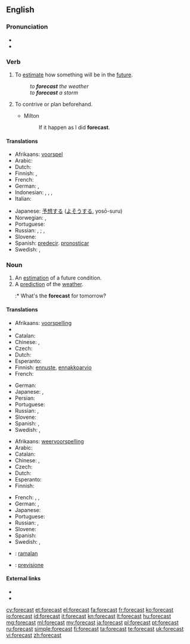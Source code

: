 ==English==
{{wikipedia}}

===Pronunciation===
* {{IPA|/ˈfoɻkɑst/}}
* {{audio|en-us-forecast.ogg|Audio (US)}}

===Verb===
{{en-verb|forecasts|forecasting|'''forecast''' or '''[[forecasted]]'''}}

# To [[estimate]] how something will be in the [[future]].
#: ''to '''forecast''' the weather''
#: ''to '''forecast''' a storm''
# {{obsolete}} To contrive or plan beforehand.
#* Milton
#*: If it happen as I did '''forecast'''.

====Translations====

{{trans-top|estimate future conditions}}
* Afrikaans: [[voorspel]]
* Arabic: {{t-|ar|يتنبئ}}
* Dutch: {{t+|nl|voorspellen}}
* Finnish: {{t+|fi|ennustaa}}, {{t+|fi|ennakoida}}
* French: {{t+|fr|prévoir}}
* German: {{t-|de|vorhersagen}}, {{t+|de|prognostizieren}}
* Indonesian: {{t+|id|ramal}}, {{t+|id|ramal|alt=meramal}}, {{t+|id|kira|alt=mengira}}, {{t+|id|kira|alt=memperkirakan}}
* Italian: {{t+|it|prevedere}}
{{trans-mid}}
* Japanese: [[予想]]する ([[よそう]]する, yosō-suru)
* Norwegian: {{t+|no|forutsi}}, {{t-|no|predikere}}
* Portuguese: {{t+|pt|prever}}
* Russian: {{t+|ru|предсказывать|tr=pr'edskázyvat'}} {{impf}}, {{t+|ru|предсказать|tr=pr'edskazát'}} {{pf.}}; {{t+|ru|прогнозировать|tr=prognozírovat'}} {{impf}}, {{t+|ru|спрогнозировать|tr=sprognozírovat'}} {{pf.}}
* Slovene: {{t+|sl|napovedati}}
* Spanish: [[predecir]]. [[pronosticar]]
* Swedish: {{t+|sv|förutsäga}}, {{t+|sv|förutse}}
{{trans-bottom}}

===Noun===
{{en-noun}}

# An [[estimation]] of a future condition.
# A [[prediction]] of the [[weather]].
#:* What's the '''forecast''' for tomorrow?

====Translations====
{{trans-top|estimation}}
* Afrikaans: [[voorspelling]]
* {{trreq|ar}}
* Catalan: {{t-|ca|calendari|m}}
* Chinese: {{zh-tsp|預報|预报|yùbào}}, {{zh-tsp|預測|预测|yùcè}}
* Czech: {{t-|cs|předpověď|f}}
* Dutch: {{t+|nl|voorspelling|f}}
* Esperanto: {{t-|eo|prognozo}}
* Finnish: [[ennuste]], [[ennakkoarvio]]
* French: {{t+|fr|prévision|f}}
{{trans-mid}}
* German: {{t+|de|Schätzung|f}}
* Japanese: {{t-|ja|予想|tr=yosō}}, {{t-|ja|予報|tr=yohō}}
* Persian: {{t-|fa|پیشبینی}}
* Portuguese: {{t+|pt|previsão|f}}
* Russian: {{t+|ru|предсказание|n|tr=pr'edskazánije}}, {{t+|ru|прогноз|m|tr=prognóz}}
* Slovene: {{t-|sl|napoved|f}}
* Spanish: {{t-|es|pronóstico|m}}, {{t+|es|previsión|f}}
* Swedish: {{t-|sv|förhandsberäkning|c}}, {{t+|sv|utsikt|c}}
{{trans-bottom}}

{{trans-top|weather prediction}}
* Afrikaans: [[weervoorspelling]]
* Arabic: {{t-|ar|توقعات طقس|f|p|tr=tawaqu3aat Taqs}}
* Catalan: {{t-|ca|calendari|m}}
* Chinese: {{zh-tsp|預報|预报|yùbào}}, {{zh-tsp|天氣預報|天气预报|tiānqì yùbào}}
* Czech: {{t-|cs|předpověď|f}}
* Dutch: {{t-|nl|weersvoorspelling|f}}
* Esperanto: {{t-|eo|veterprognozo}}
* Finnish: {{t+|fi|sääennuste}}
{{trans-mid}}
* French: {{t+|fr|prévision|f}}, {{t-|fr|prévision météorologique|f}}, {{t-|fr|prévision météo|f}}
* German: {{t+|de|Wettervorhersage|f}}, {{t+|de|Vorhersage|f}}
* Japanese: {{t-|ja|天気予報|tr=tenki yohō}}
* Portuguese: {{t+|pt|previsão|f}}
* Russian: {{t+|ru|прогноз|m|tr=prognóz}}, {{t-|ru|прогноз погоды|m|tr=prognóz pogódy}}
* Slovene: {{t-|sl|napoved|f}}
* Spanish: {{t-|es|pronóstico del tiempo|m}}
* Swedish: {{t-|sv|väderprognos|c}}, {{t+|sv|prognos|c}}
{{trans-bottom}}

{{checktrans-top}}
* {{ttbc|id}}: [[ramal|ramalan]]
* {{ttbc|it}}: [[previsione]]
{{trans-bottom}}

====External links====
* {{R:Webster 1913}}
* {{R:Century 1911}}

[[cy:forecast]]
[[et:forecast]]
[[el:forecast]]
[[fa:forecast]]
[[fr:forecast]]
[[ko:forecast]]
[[io:forecast]]
[[id:forecast]]
[[it:forecast]]
[[kn:forecast]]
[[lt:forecast]]
[[hu:forecast]]
[[mg:forecast]]
[[ml:forecast]]
[[my:forecast]]
[[ja:forecast]]
[[pl:forecast]]
[[pt:forecast]]
[[ru:forecast]]
[[simple:forecast]]
[[fi:forecast]]
[[ta:forecast]]
[[te:forecast]]
[[uk:forecast]]
[[vi:forecast]]
[[zh:forecast]]